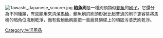 {{Expand language|1=ja|time=2021-01-09T12:56:38+00:00}}
[[File:Tawashi_Japanese_scourer.jpg|thumb]]
'''鮑魚刷'''是一種刷頭類似[[鮑魚|鮑魚]]的[[刷子|刷子]]，它還分為不同種類，有些能用來清潔[[馬桶|馬桶]]，鮑魚刷的刷頭形狀比起普通的刷子更容易將馬桶的暗角位洗刷乾淨，而有些鮑魚刷能把一些廚具碗碟上的頑固污漬洗刷乾淨。

[[Category:生活用品|Category:生活用品]]